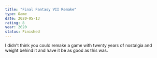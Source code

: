 ```yaml
---
title: "Final Fantasy VII Remake"
type: Game
date: 2020-05-13
rating: 8
year: 2020
status: Finished
---
```


I didn't think you could remake a game with twenty years of nostalgia and weight behind it and have it be as good as this was.
